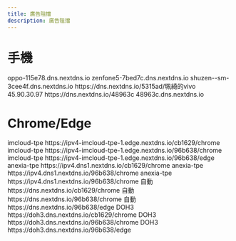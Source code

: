 ---
title: 廣告阻擋
description: 廣告阻擋
---


# 手機

<Tabs>
  <TabItem value="OPPO" label="OPPO">
    <CodeBlock>oppo-115e78.dns.nextdns.io</CodeBlock>
  </TabItem>
  <TabItem value="ZF5" label="ZF5">
    <CodeBlock>zenfone5-7bed7c.dns.nextdns.io</CodeBlock>
  </TabItem>
  <TabItem value="SM" label="Samsung">
    <CodeBlock>shuzen--sm-3cee4f.dns.nextdns.io</CodeBlock>
  </TabItem>
  <TabItem value="Vivo" label="Vivo">
    <CodeBlock>https://dns.nextdns.io/5315ad/珮綺的vivo</CodeBlock>
  </TabItem>
  <TabItem value="HOME" label="HOME">
    <CodeBlock>45.90.30.97</CodeBlock>
    <CodeBlock>https://dns.nextdns.io/48963c</CodeBlock>
    <CodeBlock>48963c.dns.nextdns.io</CodeBlock>
  </TabItem>
</Tabs>

# Chrome/Edge

<Tabs groupId="Chrome">
  <TabItem value="OPPO" label="OPPO">
    imcloud-tpe
    <CodeBlock>
      https://ipv4-imcloud-tpe-1.edge.nextdns.io/cb1629/chrome
        </CodeBlock>
  </TabItem>
  <TabItem value="chrome" label="chrome">
    imcloud-tpe
      <CodeBlock>
      https://ipv4-imcloud-tpe-1.edge.nextdns.io/96b638/chrome
      </CodeBlock>
    </TabItem>
    <TabItem value="edge" label="edge">
    imcloud-tpe
      <CodeBlock>
      https://ipv4-imcloud-tpe-1.edge.nextdns.io/96b638/edge
      </CodeBlock>
    </TabItem>

</Tabs>

<Tabs groupId="Chrome">
  <TabItem value="OPPO" label="OPPO">
    anexia-tpe
    <CodeBlock>
      https://ipv4.dns1.nextdns.io/cb1629/chrome
        </CodeBlock>
  </TabItem>
  <TabItem value="chrome" label="chrome">
    anexia-tpe 
      <CodeBlock>
      https://ipv4.dns1.nextdns.io/96b638/chrome
      </CodeBlock>
    </TabItem>
    <TabItem value="edge" label="edge">
    anexia-tpe 
      <CodeBlock>
      https://ipv4.dns1.nextdns.io/96b638/chrome
      </CodeBlock>
    </TabItem>

</Tabs>

<Tabs groupId="Chrome">
  <TabItem value="OPPO" label="OPPO">
    自動
    <CodeBlock>
      https://dns.nextdns.io/cb1629/chrome
    </CodeBlock>
  </TabItem>
  <TabItem value="chrome" label="chrome">
    自動
      <CodeBlock>
      https://dns.nextdns.io/96b638/chrome
      </CodeBlock>
    </TabItem>
    <TabItem value="edge" label="edge">
    自動
      <CodeBlock>
      https://dns.nextdns.io/96b638/edge
      </CodeBlock>
    </TabItem>

</Tabs>

<Tabs groupId="Chrome">
  <TabItem value="OPPO" label="OPPO">
    DOH3
    <CodeBlock>
      https://doh3.dns.nextdns.io/cb1629/chrome
        </CodeBlock>
  </TabItem>
  <TabItem value="chrome" label="chrome">
    DOH3
      <CodeBlock>
      https://doh3.dns.nextdns.io/96b638/chrome
      </CodeBlock>
    </TabItem>
    <TabItem value="edge" label="edge">
    DOH3
      <CodeBlock>
      https://doh3.dns.nextdns.io/96b638/edge
      </CodeBlock>
    </TabItem>

</Tabs>
